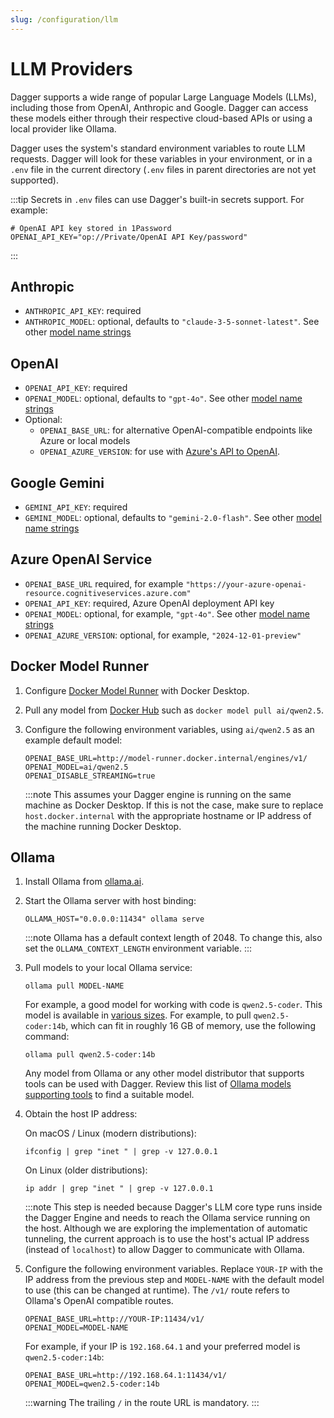 ```yaml
---
slug: /configuration/llm
---
```



# LLM Providers

Dagger supports a wide range of popular Large Language Models (LLMs), including those from OpenAI, Anthropic and Google. Dagger can access these models either through their respective cloud-based APIs or using a local provider like Ollama.

Dagger uses the system's standard environment variables to route LLM requests. Dagger will look for these variables in your environment, or in a `.env` file in the current directory (`.env` files in parent directories are not yet supported).

:::tip
Secrets in `.env` files can use Dagger's built-in secrets support. For example:

```shell
# OpenAI API key stored in 1Password
OPENAI_API_KEY="op://Private/OpenAI API Key/password"
```
:::

## Anthropic

- `ANTHROPIC_API_KEY`: required
- `ANTHROPIC_MODEL`: optional, defaults to `"claude-3-5-sonnet-latest"`. See other [model name strings](https://docs.anthropic.com/en/docs/about-claude/models/all-models)

## OpenAI

- `OPENAI_API_KEY`: required
- `OPENAI_MODEL`: optional, defaults to `"gpt-4o"`. See other [model name strings](https://platform.openai.com/docs/models)
- Optional:
  - `OPENAI_BASE_URL`: for alternative OpenAI-compatible endpoints like Azure or local models
  - `OPENAI_AZURE_VERSION`: for use with [Azure's API to OpenAI](https://learn.microsoft.com/en-us/azure/ai-services/openai/overview).

## Google Gemini

- `GEMINI_API_KEY`: required
- `GEMINI_MODEL`: optional, defaults to `"gemini-2.0-flash"`. See other [model name strings](https://ai.google.dev/gemini-api/docs/models/gemini)

## Azure OpenAI Service

- `OPENAI_BASE_URL` required, for example `"https://your-azure-openai-resource.cognitiveservices.azure.com"`
- `OPENAI_API_KEY`: required, Azure OpenAI deployment API key
- `OPENAI_MODEL`: optional, for example, `"gpt-4o"`. See other [model name strings](https://learn.microsoft.com/en-us/azure/ai-services/openai/concepts/models)
- `OPENAI_AZURE_VERSION`: optional, for example, `"2024-12-01-preview"`

## Docker Model Runner

1. Configure [Docker Model Runner](https://docs.docker.com/desktop/features/model-runner/) with Docker Desktop.
2. Pull any model from [Docker Hub](https://hub.docker.com/u/ai) such as `docker model pull ai/qwen2.5`.
3. Configure the following environment variables, using `ai/qwen2.5` as an example default model:

    ```shell
    OPENAI_BASE_URL=http://model-runner.docker.internal/engines/v1/
    OPENAI_MODEL=ai/qwen2.5
    OPENAI_DISABLE_STREAMING=true
    ```

    :::note
    This assumes your Dagger engine is running on the same machine as Docker Desktop. If this is not the case, make sure to replace `host.docker.internal` with the appropriate hostname or IP address of the machine running Docker Desktop.

## Ollama

1. Install Ollama from [ollama.ai](https://ollama.ai).

1. Start the Ollama server with host binding:

    ```shell
    OLLAMA_HOST="0.0.0.0:11434" ollama serve
    ```

    :::note
    Ollama has a default context length of 2048. To change this, also set the `OLLAMA_CONTEXT_LENGTH` environment variable.
    :::

1. Pull models to your local Ollama service:

      ```shell
      ollama pull MODEL-NAME
      ```

    For example, a good model for working with code is `qwen2.5-coder`. This model is available in [various sizes](https://ollama.com/library/qwen2.5-coder). For example, to pull `qwen2.5-coder:14b`, which can fit in roughly 16 GB of memory, use the following command:

      ```shell
      ollama pull qwen2.5-coder:14b
      ```

    Any model from Ollama or any other model distributor that supports tools can be used with Dagger. Review this list of [Ollama models supporting tools](https://ollama.com/search?c=tools) to find a suitable model.

1. Obtain the host IP address:

    On macOS / Linux (modern distributions):

    ```shell
    ifconfig | grep "inet " | grep -v 127.0.0.1
    ```

    On Linux (older distributions):

    ```shell
    ip addr | grep "inet " | grep -v 127.0.0.1
    ```

    :::note
    This step is needed because Dagger's LLM core type runs inside the Dagger Engine and needs to reach the Ollama service running on the host. Although we are exploring the implementation of automatic tunneling, the current approach is to use the host's actual IP address (instead of `localhost`) to allow Dagger to communicate with Ollama.

1. Configure the following environment variables. Replace `YOUR-IP` with the IP address from the previous step and `MODEL-NAME` with the default model to use (this can be changed at runtime). The `/v1/` route refers to Ollama's OpenAI compatible routes.

    ```plaintext
    OPENAI_BASE_URL=http://YOUR-IP:11434/v1/
    OPENAI_MODEL=MODEL-NAME
    ```

    For example, if your IP is `192.168.64.1` and your preferred model is `qwen2.5-coder:14b`:

    ```shell
    OPENAI_BASE_URL=http://192.168.64.1:11434/v1/
    OPENAI_MODEL=qwen2.5-coder:14b
    ```

    :::warning
    The trailing `/` in the route URL is mandatory.
    :::
